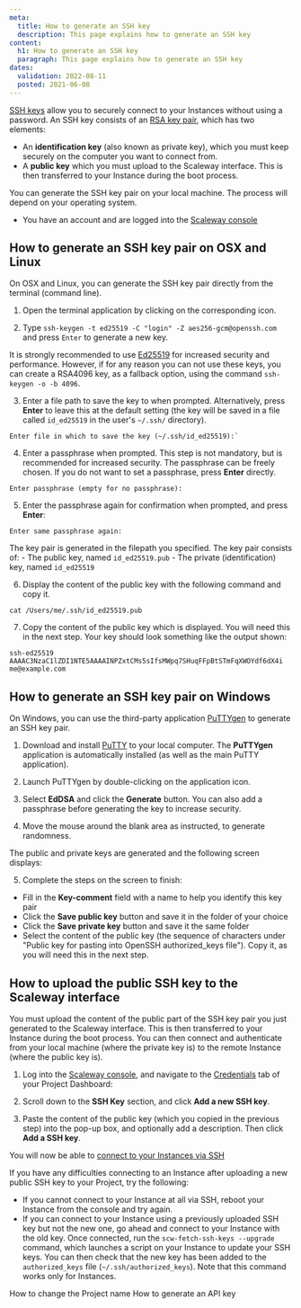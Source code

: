 ```yaml
---
meta:
  title: How to generate an SSH key
  description: This page explains how to generate an SSH key
content:
  h1: How to generate an SSH key
  paragraph: This page explains how to generate an SSH key
dates:
  validation: 2022-08-11
  posted: 2021-06-08
---
```


[SSH keys](/console/my-account/concepts#ssh-key) allow you to securely connect to your Instances without using a password. An SSH key consists of an [RSA key pair](https://en.wikipedia.org/wiki/RSA_(cryptosystem)), which has two elements:

- An **identification key** (also known as private key), which you must keep securely on the computer you want to connect from.
- A **public key** which you must upload to the Scaleway interface. This is then transferred to your Instance during the boot process.

You can generate the SSH key pair on your local machine. The process will depend on your operating system.

<Message type="requirement">

 - You have an account and are logged into the [Scaleway console](https://console.scaleway.com) 

</Message>

## How to generate an SSH key pair on OSX and Linux

On OSX and Linux, you can generate the SSH key pair directly from the terminal (command line).

1. Open the terminal application by clicking on the corresponding icon.
  <Lightbox src="scaleway-terminal-icon.webp" alt=""/>

2. Type `ssh-keygen -t ed25519 -C "login" -Z aes256-gcm@openssh.com` and press `Enter` to generate a new key.

  <Message type="important">

  It is strongly recommended to use [Ed25519](https://en.wikipedia.org/wiki/EdDSA#Ed25519) for increased security and performance. However, if for any reason you can not use these keys, you can create a RSA4096 key, as a fallback option, using the command `ssh-keygen -o -b 4096`. 

  </Message>

3. Enter a file path to save the key to when prompted. Alternatively, press **Enter** to leave this at the default setting (the key will be saved in a file called `id_ed25519` in the user's `~/.ssh/` directory).
  ```
  Enter file in which to save the key (~/.ssh/id_ed25519):`
  ```

4. Enter a passphrase when prompted. This step is not mandatory, but is recommended for increased security. The passphrase can be freely chosen. If you do not want to set a passphrase, press **Enter** directly.
  ```
  Enter passphrase (empty for no passphrase):
  ```

5. Enter the passphrase again for confirmation when prompted, and press **Enter**:
  ```
  Enter same passphrase again:
  ```

  The key pair is generated in the filepath you specified. The key pair consists of:
    - The public key, named `id_ed25519.pub`
    - The private (identification) key, named `id_ed25519`

6. Display the content of the public key with the following command and copy it.
  ```
  cat /Users/me/.ssh/id_ed25519.pub
  ```

7. Copy the content of the public key which is displayed. You will need this in the next step. Your key should look something like the output shown:
  ```
  ssh-ed25519 AAAAC3NzaC1lZDI1NTE5AAAAINPZxtCMs5sIfsMWpq7SHuqFFpBtSTmFqXWOYdf6dX4i me@example.com
  ```

## How to generate an SSH key pair on Windows

On Windows, you can use the third-party application [PuTTYgen](https://www.chiark.greenend.org.uk/~sgtatham/putty/latest.html) to generate an SSH key pair.

1. Download and install [PuTTY](https://www.chiark.greenend.org.uk/~sgtatham/putty/latest.html) to your local computer. The **PuTTYgen** application is automatically installed (as well as the main PuTTY application).
  <Lightbox src="scaleway-puttygen-app.webp" alt=""/>

2. Launch PuTTYgen by double-clicking on the application icon. 

3. Select **EdDSA** and click the **Generate** button. You can also add a passphrase before generating the key to increase security.
  <Lightbox src="scaleway-puttygen-01.webp" alt="" />

4. Move the mouse around the blank area as instructed, to generate randomness.
  <Lightbox src="scaleway-puttygen-02.webp" alt="" />

  The public and private keys are generated and the following screen displays:
  <Lightbox src="scaleway-puttygen-03.webp" alt="" />

5. Complete the steps on the screen to finish:

- Fill in the **Key-comment** field with a name to help you identify this key pair
- Click the **Save public key** button and save it in the folder of your choice
- Click the **Save private key** button and save it the same folder
- Select the content of the public key (the sequence of characters under "Public key for pasting into OpenSSH authorized_keys file"). Copy it, as you will need this in the next step.

## How to upload the public SSH key to the Scaleway interface

You must upload the content of the public part of the SSH key pair you just generated to the Scaleway interface. This is then transferred to your Instance during the boot process. You can then connect and authenticate from your local machine (where the private key is) to the remote Instance (where the public key is).

1. Log into the [Scaleway console](https://console.scaleway.com), and navigate to the [Credentials](/console/my-project/concepts#credentials) tab of your Project Dashboard:
  <Lightbox src="scaleway-credentials-nav.webp" alt="" />
  
2. Scroll down to the **SSH Key** section, and click **Add a new SSH key**.
  <Lightbox src="scaleway-ssh-keys.webp" alt="" />

3. Paste the content of the public key (which you copied in the previous step) into the pop-up box, and optionally add a description. Then click **Add a SSH key**.

You will now be able to [connect to your Instances via SSH](/compute/instances/how-to/connect-to-instance/)

<Message type="tip">

  If you have any difficulties connecting to an Instance after uploading a new public SSH key to your Project, try the following:  
 
  - If you cannot connect to your Instance at all via SSH, reboot your Instance from the console and try again.
  - If you can connect to your Instance using a previously uploaded SSH key but not the new one, go ahead and connect to your Instance with the old key. Once connected, run the `scw-fetch-ssh-keys --upgrade` command, which launches a script on your Instance to update your SSH keys. You can then check that the new key has been added to the `authorized_keys` file (`~/.ssh/authorized_keys`). Note that this command works only for Instances.

</Message>

<Navigation title="See Also">
  <PreviousButton to="/console/my-project/how-to/change-project-name/">How to change the Project name</PreviousButton>
  <NextButton to="/console/my-project/how-to/generate-api-key/">How to generate an API key</NextButton>
</Navigation>

